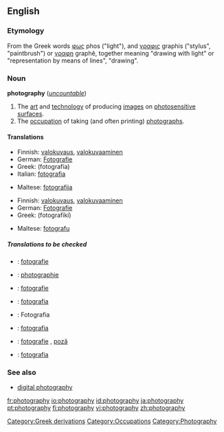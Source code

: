 ==English==
{{wikipedia}}
===Etymology===
<!-- nicked from 'pedia -->
From the Greek words [[φως]] phos ("light"), and [[γραφις]] graphis ("stylus", "paintbrush") or [[γραφη]] graphê, together meaning "drawing with light" or "representation by means of lines", "drawing".


===Noun===
'''photography''' (''[[uncountable]]'')
# The [[art]] and [[technology]] of producing [[images]] on [[photosensitive]] [[surface]]s.
# The [[occupation]] of taking (and often printing) [[photograph]]s.

====Translations====
{{trans-top|The art and technology of producing images on photosensitive surfaces}}
*Finnish: [[valokuvaus]], [[valokuvaaminen]]
*German: [[Fotografie]] {{f}}
*Greek: {{t|el|φωτογραφία|f|}} (fotografía)
*Italian: [[fotografia]] {{f}}
{{trans-mid}}
*Maltese: [[fotografija]]
{{trans-bottom}}

{{trans-top|The occupation of taking (and often printing) photographs}}
*Finnish: [[valokuvaus]], [[valokuvaaminen]]
*German: [[Fotografie]] {{f}}
*Greek: {{t|el|φωτογραφική|f|}} (fotografikí)
{{trans-mid}}
*Maltese: [[fotografu]]
{{trans-bottom}}

=====Translations to be checked=====
{{checktrans}}
{{top}}
*{{ttbc|Dutch}}: [[fotografie]] {{f}}
*{{ttbc|French}}: [[photographie]] {{f}}
*{{ttbc|Frisian}}: [[fotografie]]
{{mid}}
*{{ttbc|Italian}}: [[fotografia]] {{f}}
*{{ttbc|Polish}}: Fotografia
*{{ttbc|Portuguese}}: [[fotografia]] {{f}}
*{{ttbc|Romanian}}: [[fotografie]] {{f}}, [[poză]] {{f}}
*{{ttbc|Slovak}}: [[fotografia#Slovak|fotografia]] {{f}}
{{bottom}}

[[Category:Greek derivations]]

===See also===
*[[digital photography]]

[[Category:Occupations]]
[[Category:Photography]]

[[fr:photography]]
[[io:photography]]
[[id:photography]]
[[ja:photography]]
[[pt:photography]]
[[fi:photography]]
[[vi:photography]]
[[zh:photography]]